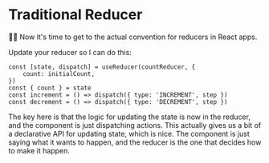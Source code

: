 # Traditional Reducer

<EpicVideo url="https://www.epicreact.dev/workshops/advanced-react-apis/traditional-reducer" />

👨‍💼 Now it's time to get to the actual convention for reducers in React apps.

Update your reducer so I can do this:

```tsx
const [state, dispatch] = useReducer(countReducer, {
	count: initialCount,
})
const { count } = state
const increment = () => dispatch({ type: 'INCREMENT', step })
const decrement = () => dispatch({ type: 'DECREMENT', step })
```

The key here is that the logic for updating the state is now in the reducer, and
the component is just dispatching actions. This actually gives us a bit of a
declarative API for updating state, which is nice. The component is just saying
what it wants to happen, and the reducer is the one that decides how to make it
happen.
